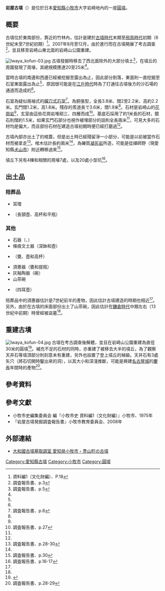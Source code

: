 {{日本古墳
|名稱     = 岩屋古墳
|圖片     = [[File:Iwaya_kofun-01.jpg|280px]]<br />重建後的墳丘
|所在地   = 日本[[愛知縣|愛知縣]][[小牧市|小牧市]]大字岩崎地內
|形狀     = [[圓墳|圓墳]]
|規模     = 直徑約30米
|建造時期 = [[古墳時代|古墳時代]]末期至[[飛鳥時代|飛鳥時代]]初期（6世紀末至7世紀初期）
|墓室形態 = [[橫穴式石室|橫穴式石室]]
|被葬者   = 不明
|出土文物   = 耳環、{{Link-ja|須惠器|須恵器}}和山茶碗等等
|史跡指定 = 
|其他 = 
}}

'''岩屋古墳'''（{{jpn|j=岩屋古墳|hg=いわやこふん|rm=Iwayakofun}}）是位於日本[[愛知縣|愛知縣]][[小牧市|小牧市]]大字岩崎地內的一座[[圓墳|圓墳]]。

== 概要 ==
古墳位於{{Link-ja|岩崎山 (愛知縣)|岩崎山 (愛知県)|岩崎山}}東南部份，靠近{{Link-ja|杲洞寺|杲洞寺}}的竹林內，估計是建於[[古墳時代|古墳時代]]末期至[[飛鳥時代|飛鳥時代]]初期（6世紀末至7世紀初期）<ref name="shiryo-1">資料編1（文化財編）、P.18</ref>。2007年8月至12月，由於進行{{Link-ja|土地規劃整理事業|土地区画整理事業|土地規劃}}而在古墳開展了考古調查<ref name="houkoku-3">調査報告書、p.3</ref>，並且移至岩崎山東北面的岩崎山公園重建。

[[File:Iwaya_kofun-03.jpg|thumb]]
古墳發掘時移去了西北面除外的大部分墳土<ref name="houkoku-5">調査報告書、p.5</ref>，在墳丘的周圍發現了周壕，其總規模應達20至25米<ref name="houkoku-5"/>。

當時古墳的南邊和西邊已經被挖掘至{{Link-ja|羨道|羨道}}露出為止，因此部分剝落，東面則一直挖掘至石室東面露出為止<ref name="houkoku-5"/>，原因很可能是在[[江戶時代|江戶時代]]時為了打通往古墳後方的沙石場的通道而造成的<ref name="houkoku-5"/>。

石室為疑似兩袖式的[[橫穴式石室|橫穴式石室]]<ref name="houkoku-6">調査報告書、p.6</ref>。{{Link-ja|玄室|玄室}}為胴張型，全長3.8米、闊2至2.2米、高約2.2米。玄門闊1.2米，高1.8米。殘存的羨道長で3.6米，闊1.9米<ref name="houkoku-6"/>。石材是岩崎山的[[花崗岩|花崗岩]]<ref name="shiryo-1"/>，玄室由這些花崗岩堆砌三、四層而成<ref name="houkoku-27">調査報告書、p.27</ref>。基底石採用了約1米長的石材，鏡石則闊約1.5米，如果玄門石部分也視作被埋部分的話則全長兩米<ref name="houkoku-6"/>，可見大多的石材均是偏大，而且部份石材在建造古墳初期時便已經打磨過<ref name="houkoku-6"/>。

古墳內部亦出土了{{Link-ja|家形石棺|家形石棺}}的棺蓋，但是出土時已經殘留淨一小部分，可能是以前被當作石材而被拿走<ref name="houkoku-28_30">調査報告書、p.28-30</ref>。棺木估計長約兩米<ref name="houkoku-27"/>，為礫質[[凝灰岩|凝灰岩]]所造，可能是從禪師野（現愛知縣[[犬山市|犬山市]]）附近轉移過來<ref name="houkoku-30">調査報告書、p.30</ref>。

墳丘下另有{{Link-ja|竪穴式住居|竪穴式住居}}4棟和相關的周壕7處，以及20處小型坑<ref name="houkoku-16">調査報告書、p.16-17</ref>。

== 出土品 ==
=== 陪葬品 ===
* 耳環
* {{Link-ja|須惠器|須恵器}}（長頸壺、高杯和平瓶）

=== 其他 ===
* 石器（{{Link-ja|石鏃|石鏃}}、{{Link-ja|石斧|石斧}}）
* 條痕文土器（深鉢和壺）
* {{Link-ja|彌生土器|弥生土器}}（甕、壺和高杯）
* 須惠器（甕和提瓶）
* 灰釉陶器（碗）
* 山茶碗
* {{Link-ja|古瀨戶|古瀬戸}}（四耳壺）

陪葬品中的須惠器估計是7世紀前半的產物，因此估計古墳建造的時期也相近<ref name="houkoku-30"/>。另外，由於在古墳的床面部份出土了山茶碗，因此估計在[[鎌倉時代|鎌倉時代]]中期左右（13世紀中前期）時曾經被盜墓<ref name="houkoku-27"/>。

== 重建古墳 ==
[[File:Iwaya_kofun-04.jpg|thumb]]
古墳在考古調查後解體，並且在岩崎山公園重建為直徑30米的圓墳<ref>{{citeweb |url=http://www.city.komaki.aichi.jp/Files/1/00000021/attach/ajiokachiku-4kaihennkou.pdf |script-title=ja:都市再生整備計画（第4回変更）味岡地区 |publisher=小牧市 |date=2009-07-22 |accessdate=2012-05-13 }}{{dead link|date=2017年12月 |bot=InternetArchiveBot |fix-attempted=yes }}</ref>。補充不足的石材的同時，亦重建了被移去大半的墳丘，為了觀察天井石等墳頂部分則刻意未有重建，另外也設置了登上墳丘的梯級。天井石有3處矢穴（將石切開時鑿出來的洞），以其大小和深淺推斷，可能是興建[[名古屋城|名古屋城]]的[[慶長|慶長]]年間時的產物<ref name="houkoku-28">調査報告書、p.28-29</ref>。

==參考資料==
{{reflist}}

== 參考文獻 ==
* 小牧市史編集委員会 編『小牧市史 資料編1（文化財編）』小牧市、1975年
* 『岩屋古墳発掘調査報告書』小牧市教育委員会、2008年

== 外部連結 ==
* [http://obito1.web.fc2.com/komakitoyoyama.html 大和國古墳墓取調室 愛知県小牧市・豊山町の古墳] {{Wayback|url=http://obito1.web.fc2.com/komakitoyoyama.html |date=20160304202700 }}

{{DEFAULTSORT:Iwayakofun}}
[[Category:愛知縣古墳|Category:愛知縣古墳]]
[[Category:小牧市|Category:小牧市]]
[[Category:圓墳|Category:圓墳]]